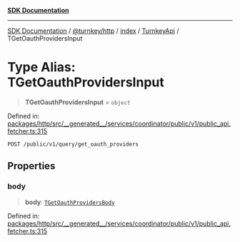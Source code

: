 [**SDK Documentation**](../../../../../../README.mdx)

***

[SDK Documentation](../../../../../../packages.mdx) / [@turnkey/http](../../../../README.mdx) / [index](../../../README.mdx) / [TurnkeyApi](../README.mdx) / TGetOauthProvidersInput

# Type Alias: TGetOauthProvidersInput

> **TGetOauthProvidersInput** = `object`

Defined in: [packages/http/src/\_\_generated\_\_/services/coordinator/public/v1/public\_api.fetcher.ts:315](https://github.com/tkhq/sdk/blob/078f5423e923fbd1d7fd39440402d7f01d09c3d0/packages/http/src/__generated__/services/coordinator/public/v1/public_api.fetcher.ts#L315)

`POST /public/v1/query/get_oauth_providers`

## Properties

### body

> **body**: [`TGetOauthProvidersBody`](TGetOauthProvidersBody.mdx)

Defined in: [packages/http/src/\_\_generated\_\_/services/coordinator/public/v1/public\_api.fetcher.ts:315](https://github.com/tkhq/sdk/blob/078f5423e923fbd1d7fd39440402d7f01d09c3d0/packages/http/src/__generated__/services/coordinator/public/v1/public_api.fetcher.ts#L315)
